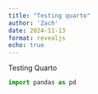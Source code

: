 ```yaml
---
title: "Testing quarto"
author: 'Zach'
date: 2024-11-13
format: revealjs
echo: true
---
```


Testing Quarto

```python
import pandas as pd
```